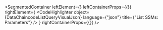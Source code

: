 
<SegmentedContainer
  leftElement={<DataChaincodeListQueryDesc />}
  leftContainerProps={{}}
  rightElement={
    <CodeHighlighter
      object={DataChaincodeListQueryVisualJson}
      language={"json"}
      title={"List SSMs: Parameters"}
    />
  }
  rightContainerProps={{}}
/>

